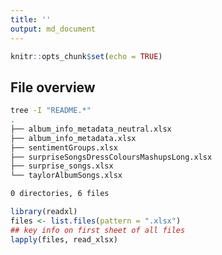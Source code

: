 ```yaml
---
title: ''
output: md_document
---
```


```r
knitr::opts_chunk$set(echo = TRUE)
```

## File overview

```bash
tree -I "README.*"
.
├── album_info_metadata_neutral.xlsx
├── album_info_metadata.xlsx
├── sentimentGroups.xlsx
├── surpriseSongsDressColoursMashupsLong.xlsx
├── surprise_songs.xlsx
└── taylorAlbumSongs.xlsx

0 directories, 6 files
```


```r
library(readxl)
files <- list.files(pattern = ".xlsx")
## key info on first sheet of all files
lapply(files, read_xlsx)
```
